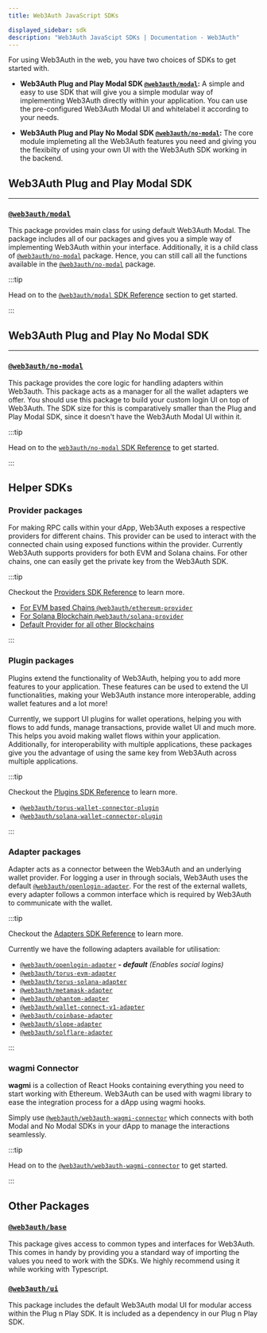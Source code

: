 ```yaml
---
title: Web3Auth JavaScript SDKs

displayed_sidebar: sdk
description: "Web3Auth JavaScipt SDKs | Documentation - Web3Auth"
---
```


For using Web3Auth in the web, you have two choices of SDKs to get started with.

- **Web3Auth Plug and Play Modal SDK [`@web3auth/modal`](/sdk/pnp/web/modal/):** A simple and easy to use SDK that will give you a simple modular way
  of implementing Web3Auth directly within your application. You can use the pre-configured Web3Auth Modal UI and whitelabel it according to your
  needs.

- **Web3Auth Plug and Play No Modal SDK [`@web3auth/no-modal`](/sdk/pnp/web/no-modal):** The core module implemeting all the Web3Auth features you
  need and giving you the flexibilty of using your own UI with the Web3Auth SDK working in the backend.

## Web3Auth Plug and Play Modal SDK

---

### [`@web3auth/modal`](/sdk/pnp/web/modal)

This package provides main class for using default Web3Auth Modal. The package includes all of our packages and gives you a simple way of implementing
Web3Auth within your interface. Additionally, it is a child class of [`@web3auth/no-modal`](/sdk/pnp/web/no-modal) package. Hence, you can still call
all the functions available in the [`@web3auth/no-modal`](/sdk/pnp/web/no-modal) package.

:::tip

Head on to the [`@web3auth/modal` SDK Reference](/sdk/pnp/web/modal) section to get started.

:::

## Web3Auth Plug and Play No Modal SDK

---

### [`@web3auth/no-modal`](/sdk/pnp/web/no-modal)

This package provides the core logic for handling adapters within Web3auth. This package acts as a manager for all the wallet adapters we offer. You
should use this package to build your custom login UI on top of Web3Auth. The SDK size for this is comparatively smaller than the Plug and Play Modal
SDK, since it doesn't have the Web3Auth Modal UI within it.

:::tip

Head on to the [`web3auth/no-modal` SDK Reference](/sdk/pnp/web/no-modal) to get started.

:::

## Helper SDKs

### Provider packages

For making RPC calls within your dApp, Web3Auth exposes a respective providers for different chains. This provider can be used to interact with the
connected chain using exposed functions within the provider. Currently Web3Auth supports providers for both EVM and Solana chains. For other chains,
one can easily get the private key from the Web3Auth SDK.

:::tip

Checkout the [Providers SDK Reference](/sdk/pnp/web/providers) to learn more.

- [For EVM based Chains `@web3auth/ethereum-provider`](/sdk/helper-sdks/providers/evm)
- [For Solana Blockchain `@web3auth/solana-provider`](/sdk/pnp/web/providers/solana)
- [Default Provider for all other Blockchains](/sdk/helper-sdks/providers/other)

:::

### Plugin packages

Plugins extend the functionality of Web3Auth, helping you to add more features to your application. These features can be used to extend the UI
functionalities, making your Web3Auth instance more interoperable, adding wallet features and a lot more!

Currently, we support UI plugins for wallet operations, helping you with flows to add funds, manage transactions, provide wallet UI and much more.
This helps you avoid making wallet flows within your application. Additionally, for interoperability with multiple applications, these packages give
you the advantage of using the same key from Web3Auth across multiple applications.

:::tip

Checkout the [Plugins SDK Reference](/sdk/pnp/web/plugins) to learn more.

- [`@web3auth/torus-wallet-connector-plugin`](/sdk/helper-sdks/plugins/evm-wallet)
- [`@web3auth/solana-wallet-connector-plugin`](/sdk/pnp/web/plugins/solana-wallet)

:::

### Adapter packages

Adapter acts as a connector between the Web3Auth and an underlying wallet provider. For logging a user in through socials, Web3Auth uses the default
[`@web3auth/openlogin-adapter`](/sdk/pnp/web/adapters/openlogin). For the rest of the external wallets, every adapter follows a common interface which
is required by Web3Auth to communicate with the wallet.

:::tip

Checkout the [Adapters SDK Reference](/sdk/pnp/web/adapters) to learn more.

Currently we have the following adapters available for utilisation:

- [`@web3auth/openlogin-adapter`](/sdk/pnp/web/adapters/openlogin) _**- default** (Enables social logins)_
- [`@web3auth/torus-evm-adapter`](/sdk/pnp/web/adapters/torus-evm)
- [`@web3auth/torus-solana-adapter`](/sdk/pnp/web/adapters/torus-solana)
- [`@web3auth/metamask-adapter`](/sdk/pnp/web/adapters/metamask)
- [`@web3auth/phantom-adapter`](/sdk/pnp/web/adapters/phantom)
- [`@web3auth/wallet-connect-v1-adapter`](/sdk/pnp/web/adapters/wallet-connect-v1)
- [`@web3auth/coinbase-adapter`](/sdk/pnp/web/adapters/coinbase)
- [`@web3auth/slope-adapter`](/sdk/pnp/web/adapters/slope)
- [`@web3auth/solflare-adapter`](/sdk/pnp/web/adapters/solflare)

:::

### wagmi Connector

**wagmi** is a collection of React Hooks containing everything you need to start working with Ethereum. Web3Auth can be used with wagmi library to
ease the integration process for a dApp using wagmi hooks.

Simply use [`@web3auth/web3auth-wagmi-connector`](./wagmi-connector) which connects with both Modal and No Modal SDKs in your dApp to manage the
interactions seamlessly.

:::tip

Head on to the [`@web3auth/web3auth-wagmi-connector`](./wagmi-connector) to get started.

:::

## Other Packages

### [`@web3auth/base`](https://npmjs.com/package/@web3auth/base)

This package gives access to common types and interfaces for Web3Auth. This comes in handy by providing you a standard way of importing the values you
need to work with the SDKs. We highly recommend using it while working with Typescript.

### [`@web3auth/ui`](https://npmjs.com/package/@web3auth/ui)

This package includes the default Web3Auth modal UI for modular access within the Plug n Play SDK. It is included as a dependency in our Plug n Play
SDK.
